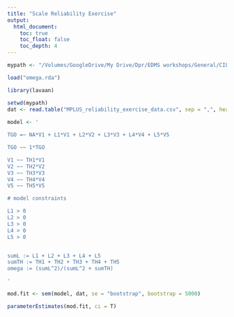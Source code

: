 ```yaml
---
title: "Scale Reliability Exercise"
output:
  html_document:
    toc: true
    toc_float: false
    toc_depth: 4
---
```


```r
mypath <- "/Volumes/GoogleDrive/My Drive/Dpr/EDMS workshops/General/CILVR 2020-2021/Hancock-SEM/Code Files/Hancock_SEM1_Mplus_files/3b. Confirmatory Factor Analysis Extensions/3b.Solutions"

load("omega.rda")
```


```r
library(lavaan)

setwd(mypath)
dat <- read.table("MPLUS_reliability_exercise_data.csv", sep = ",", header = F)
  
model <- '

TGO =~ NA*V1 + L1*V1 + L2*V2 + L3*V3 + L4*V4 + L5*V5

TGO ~~ 1*TGO

V1 ~~ TH1*V1
V2 ~~ TH2*V2
V3 ~~ TH3*V3
V4 ~~ TH4*V4
V5 ~~ TH5*V5

# model constraints

L1 > 0
L2 > 0
L3 > 0
L4 > 0
L5 > 0


sumL := L1 + L2 + L3 + L4 + L5 
sumTH := TH1 + TH2 + TH3 + TH4 + TH5
omega := (sumL^2)/(sumL^2 + sumTH)

'
```


```r
mod.fit <- sem(model, dat, se = "bootstrap", bootstrap = 5000)
```

```r
parameterEstimates(mod.fit, ci = T)
```


<div class="tocify-extend-page" data-unique="tocify-extend-page" style="height: 0;"></div>